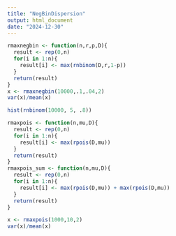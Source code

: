 ```yaml
---
title: "NegBinDispersion"
output: html_document
date: "2024-12-30"
---
```


```r
rmaxnegbin <- function(n,r,p,D){
  result <- rep(0,n)
  for(i in 1:n){
    result[i] <- max(rnbinom(D,r,1-p))
  }
  return(result)
}
x <- rmaxnegbin(10000,.1,.04,2)
var(x)/mean(x)
```

```r
hist(rnbinom(10000, 5, .8))
```

```r
rmaxpois <- function(n,mu,D){
  result <- rep(0,n)
  for(i in 1:n){
    result[i] <- max(rpois(D,mu))
  }
  return(result)
}
rmaxpois_sum <- function(n,mu,D){
  result <- rep(0,n)
  for(i in 1:n){
    result[i] <- max(rpois(D,mu)) + max(rpois(D,mu))
  }
  return(result)
}
```

```r
x <- rmaxpois(1000,10,2)
var(x)/mean(x)

```


